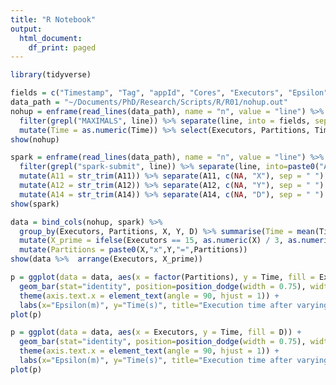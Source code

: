 ```yaml
---
title: "R Notebook"
output:
  html_document:
    df_print: paged
---
```


```r
library(tidyverse)
```

```r
fields = c("Timestamp", "Tag", "appId", "Cores", "Executors", "Epsilon", "Mu", "Partitions", "Time", "Load")
data_path = "~/Documents/PhD/Research/Scripts/R/R01/nohup.out"
nohup = enframe(read_lines(data_path), name = "n", value = "line") %>% select(line) %>%
  filter(grepl("MAXIMALS", line)) %>% separate(line, into = fields, sep = "\\|") %>%
  mutate(Time = as.numeric(Time)) %>% select(Executors, Partitions, Time)
show(nohup)
```

```r
spark = enframe(read_lines(data_path), name = "n", value = "line") %>% select(line) %>%
  filter(grepl("spark-submit", line)) %>% separate(line, into=paste0("A", 1:14), sep = "--") %>% select(A11, A12, A14) %>% 
  mutate(A11 = str_trim(A11)) %>% separate(A11, c(NA, "X"), sep = " ") %>%
  mutate(A12 = str_trim(A12)) %>% separate(A12, c(NA, "Y"), sep = " ") %>%
  mutate(A14 = str_trim(A14)) %>% separate(A14, c(NA, "D"), sep = " ") 
show(spark)
```



```r
data = bind_cols(nohup, spark) %>%
  group_by(Executors, Partitions, X, Y, D) %>% summarise(Time = mean(Time)) %>%
  mutate(X_prime = ifelse(Executors == 15, as.numeric(X) / 3, as.numeric(X))) %>% ungroup() %>%
  mutate(Partitions = paste0(X,"x",Y,"=",Partitions))
show(data %>%  arrange(Executors, X_prime))
```

```r
p = ggplot(data = data, aes(x = factor(Partitions), y = Time, fill = Executors)) +
  geom_bar(stat="identity", position=position_dodge(width = 0.75), width = 0.7) + 
  theme(axis.text.x = element_text(angle = 90, hjust = 1)) +
  labs(x="Epsilon(m)", y="Time(s)", title="Execution time after varying Epsilon parameter.") 
plot(p)
```

```r
p = ggplot(data = data, aes(x = Executors, y = Time, fill = D)) +
  geom_bar(stat="identity", position=position_dodge(width = 0.75), width = 0.7) + 
  theme(axis.text.x = element_text(angle = 90, hjust = 1)) +
  labs(x="Epsilon(m)", y="Time(s)", title="Execution time after varying Epsilon parameter.") 
plot(p)
```